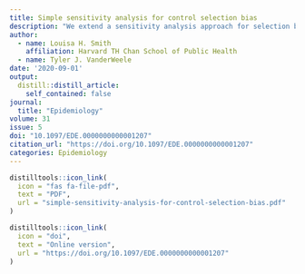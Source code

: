 ```yaml
---
title: Simple sensitivity analysis for control selection bias
description: "We extend a sensitivity analysis approach for selection bias to account for poor control selection in case-control studies."
author:
  - name: Louisa H. Smith
    affiliation: Harvard TH Chan School of Public Health
  - name: Tyler J. VanderWeele
date: '2020-09-01'
output:
  distill::distill_article:
    self_contained: false
journal: 
  title: "Epidemiology"
volume: 31
issue: 5
doi: "10.1097/EDE.0000000000001207"
citation_url: "https://doi.org/10.1097/EDE.0000000000001207"
categories: Epidemiology
---
```


```r
distilltools::icon_link(
  icon = "fas fa-file-pdf",
  text = "PDF",
  url = "simple-sensitivity-analysis-for-control-selection-bias.pdf"
)

distilltools::icon_link(
  icon = "doi",
  text = "Online version",
  url = "https://doi.org/10.1097/EDE.0000000000001207"
)

```


